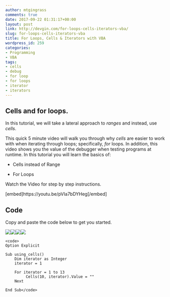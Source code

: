 ```yaml
---
author: mtgingrass
comments: true
date: 2017-09-22 01:31:17+00:00
layout: post
link: http://devgin.com/for-loops-cells-iterators-vba/
slug: for-loops-cells-iterators-vba
title: For Loops, Cells & Iterators with VBA
wordpress_id: 259
categories:
- Programming
- VBA
tags:
- cells
- debug
- for loop
- for loops
- iterator
- iterators
---
```


## Cells and for loops.




In this tutorial, we will take a lateral approach to _ranges_ and instead, use _cells_.

This quick 5 minute video will walk you through why _cells_ are easier to work with when iterating through loops; specifically, _for_ loops. In addition, this video shows you the value of the debugger when testing programs at runtime. 
In this tutorial you will learn the basics of:



 	
  * Cells instead of Range

 	
  * For Loops


Watch the Video for step by step instructions.

[embed]https://youtu.be/pVIa7bDYHeg[/embed]


## Code


Copy and paste the code below to get you started.<!-- more -->


![](//ws-na.amazon-adsystem.com/widgets/q?_encoding=UTF8&MarketPlace=US&ASIN=B01JLH2MIU&ServiceVersion=20070822&ID=AsinImage&WS=1&Format=_SL250_&tag=dynamic-ranges-modifying-macros-1-20)![](//ir-na.amazon-adsystem.com/e/ir?t=dynamic-ranges-modifying-macros-1-20&l=am2&o=1&a=B01JLH2MIU)[![](//ws-na.amazon-adsystem.com/widgets/q?_encoding=UTF8&MarketPlace=US&ASIN=B002OHDIWY&ServiceVersion=20070822&ID=AsinImage&WS=1&Format=_SL250_&tag=dynamic-ranges-modifying-macros-2-20)](https://www.amazon.com/gp/product/B002OHDIWY/ref=as_li_tl?ie=UTF8&camp=1789&creative=9325&creativeASIN=B002OHDIWY&linkCode=as2&tag=dynamic-ranges-modifying-macros-2-20&linkId=2e5cbc40f658d67d91e9458f64790e16)![](//ir-na.amazon-adsystem.com/e/ir?t=dynamic-ranges-modifying-macros-2-20&l=am2&o=1&a=B002OHDIWY)




    
    <code>
    Option Explicit
    
    Sub using_cells()
        Dim iterator as Integer
        iterator = 1
           
        For iterator = 1 to 13
             Cells(10, iterator).Value = ""
        Next
    
    End Sub</code>




